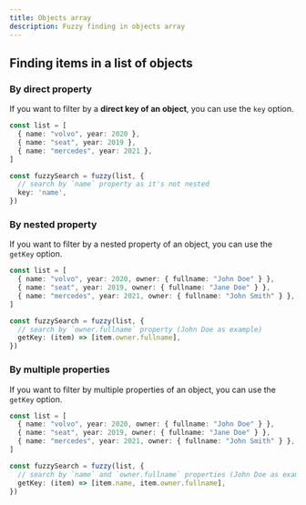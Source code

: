 ```yaml
---
title: Objects array  
description: Fuzzy finding in objects array
---
```


## Finding items in a list of objects

### By direct property
If you want to filter by a **direct key of an object**, you can use the `key` option.

```ts
const list = [
  { name: "volvo", year: 2020 },
  { name: "seat", year: 2019 },
  { name: "mercedes", year: 2021 },
]

const fuzzySearch = fuzzy(list, {
  // search by `name` property as it's not nested
  key: 'name',
})
```

### By nested property
If you want to filter by a nested property of an object, you can use the `getKey` option.

```ts
const list = [
  { name: "volvo", year: 2020, owner: { fullname: "John Doe" } },
  { name: "seat", year: 2019, owner: { fullname: "Jane Doe" } },
  { name: "mercedes", year: 2021, owner: { fullname: "John Smith" } },
]

const fuzzySearch = fuzzy(list, {
  // search by `owner.fullname` property (John Doe as example)
  getKey: (item) => [item.owner.fullname],
})
```

### By multiple properties
If you want to filter by multiple properties of an object, you can use the `getKey` option. 

```ts
const list = [
  { name: "volvo", year: 2020, owner: { fullname: "John Doe" } },
  { name: "seat", year: 2019, owner: { fullname: "Jane Doe" } },
  { name: "mercedes", year: 2021, owner: { fullname: "John Smith" } },
]

const fuzzySearch = fuzzy(list, {
  // search by `name` and `owner.fullname` properties (John Doe as example)
  getKey: (item) => [item.name, item.owner.fullname],
})
```